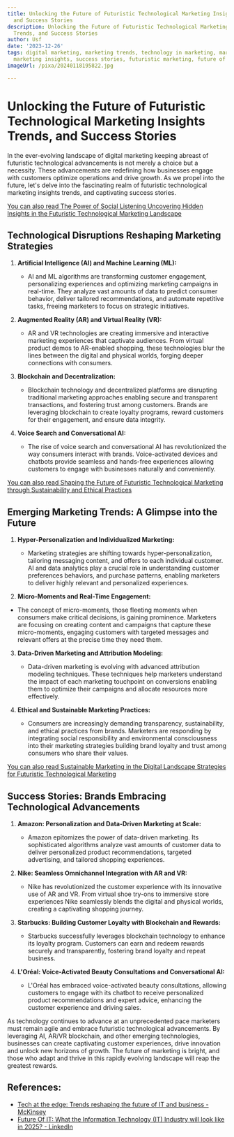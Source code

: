 ```yaml
---
title: Unlocking the Future of Futuristic Technological Marketing Insights, Trends,
  and Success Stories
description: Unlocking the Future of Futuristic Technological Marketing Insights,
  Trends, and Success Stories
author: Usf
date: '2023-12-26'
tags: digital marketing, marketing trends, technology in marketing, marketing strategies,
  marketing insights, success stories, futuristic marketing, future of marketing
imageUrl: /pixa/20240118195822.jpg

---
```

# Unlocking  the Future  of Futuristic Technological Marketing Insights Trends, and Success Stories

In the ever-evolving landscape of digital marketing keeping abreast of futuristic technological  advancements is not merely a choice but a necessity. These advancements are redefining how businesses engage with customers  optimize operations and drive growth. As we propel into the future, let's delve into the fascinating realm of futuristic technological marketing insights trends, and captivating success stories.

[You can also read The Power of Social Listening Uncovering Hidden Insights in the Futuristic Technological Marketing Landscape](The%20Power%20of%20Social%20Listening%20Uncovering%20Hidden%20Insights%20in%20the%20Futuristic%20Technological%20Marketing%20Landscape)


## Technological Disruptions Reshaping Marketing Strategies

1. **Artificial Intelligence (AI) and Machine Learning (ML):**
   -  AI  and ML algorithms are transforming customer engagement, personalizing experiences and optimizing marketing campaigns in real-time. They analyze vast  amounts of data to predict consumer behavior, deliver tailored recommendations, and automate repetitive tasks, freeing  marketers to focus on strategic initiatives.

2. **Augmented Reality (AR)  and Virtual Reality (VR):**
    - AR and VR technologies are creating immersive and interactive marketing experiences  that  captivate audiences.  From virtual product demos to AR-enabled shopping, these technologies blur the lines between the digital and physical worlds, forging deeper connections with consumers.

3. **Blockchain and Decentralization:**
     - Blockchain  technology  and decentralized platforms are disrupting traditional marketing approaches enabling secure and transparent transactions, and fostering  trust among customers. Brands are leveraging blockchain to create loyalty programs, reward customers  for their engagement, and ensure data integrity.

4. **Voice Search and Conversational AI:**
    - The rise of  voice search and conversational AI has revolutionized the  way consumers  interact  with brands. Voice-activated devices and chatbots provide seamless and hands-free experiences allowing customers  to engage  with businesses naturally and conveniently.

[You can also read Shaping the Future of Futuristic Technological Marketing through Sustainability and Ethical Practices](Shaping%20the%20Future%20of%20Futuristic%20Technological%20Marketing%20through%20Sustainability%20and%20Ethical%20Practices)


## Emerging Marketing Trends: A  Glimpse into the Future

1. **Hyper-Personalization and Individualized Marketing:**
   - Marketing  strategies are shifting towards hyper-personalization, tailoring messaging content,  and offers to each individual customer. AI and data analytics play a crucial  role in understanding customer preferences behaviors, and purchase patterns, enabling marketers to deliver highly relevant and personalized  experiences.

2.  **Micro-Moments and Real-Time Engagement:**
   -  The concept of micro-moments, those fleeting  moments when  consumers  make critical  decisions, is gaining  prominence. Marketers are focusing  on creating content and campaigns that capture these micro-moments, engaging customers with  targeted  messages and relevant offers at the precise time they need them.

3. **Data-Driven Marketing and Attribution Modeling:**
    - Data-driven  marketing is evolving with advanced attribution modeling techniques. These techniques help marketers understand the impact  of each marketing touchpoint on conversions enabling them to optimize their campaigns and allocate resources more effectively.

4. **Ethical and Sustainable Marketing  Practices:**
   - Consumers are increasingly  demanding transparency, sustainability, and ethical  practices from brands. Marketers are responding by integrating social responsibility  and environmental consciousness into their marketing strategies building brand loyalty and trust among consumers who share their values.

[You can also read  Sustainable  Marketing  in the Digital Landscape Strategies for Futuristic Technological Marketing](Sustainable%20Marketing%20in%20the%20Digital%20Landscape%20Strategies%20for%20Futuristic%20Technological%20Marketing)


## Success Stories:  Brands Embracing Technological  Advancements

1. **Amazon: Personalization and Data-Driven Marketing at Scale:**
   - Amazon  epitomizes the power of data-driven marketing. Its sophisticated algorithms analyze vast amounts of customer data to deliver personalized product recommendations, targeted advertising, and tailored shopping  experiences.

2. **Nike: Seamless Omnichannel Integration with AR and VR:**
   - Nike has revolutionized the customer experience with its innovative use of  AR and VR. From virtual  shoe try-ons to immersive store experiences Nike seamlessly blends the digital and physical worlds, creating a  captivating shopping journey.

3. **Starbucks:  Building Customer Loyalty with Blockchain and  Rewards:**
   - Starbucks successfully leverages blockchain technology to enhance its loyalty program. Customers can earn and redeem rewards securely and transparently, fostering brand loyalty and repeat business.

4. **L'Oréal:  Voice-Activated Beauty Consultations and Conversational AI:**
   -  L'Oréal has embraced voice-activated beauty consultations, allowing customers to engage with its chatbot to receive personalized product recommendations and expert advice, enhancing the customer experience and  driving sales.

As technology continues to advance at  an unprecedented pace marketers must  remain agile and embrace futuristic technological advancements. By leveraging AI, AR/VR blockchain, and other emerging technologies, businesses can create  captivating customer experiences,  drive innovation and unlock new horizons  of  growth. The future  of marketing is bright, and those who adapt and thrive in this rapidly evolving landscape will reap the  greatest rewards.

## References:
- [Tech at the edge: Trends reshaping the future of IT and business - McKinsey](https://www.mckinsey.com/capabilities/mckinsey-digital/our-insights/tech-at-the-edge-trends-reshaping-the-future-of-it-and-business)
- [Future Of IT: What the Information Technology (IT) Industry will look like in 2025? - LinkedIn](https://www.linkedin.com/pulse/future-what-information-technology-industry-look-like-2025)
